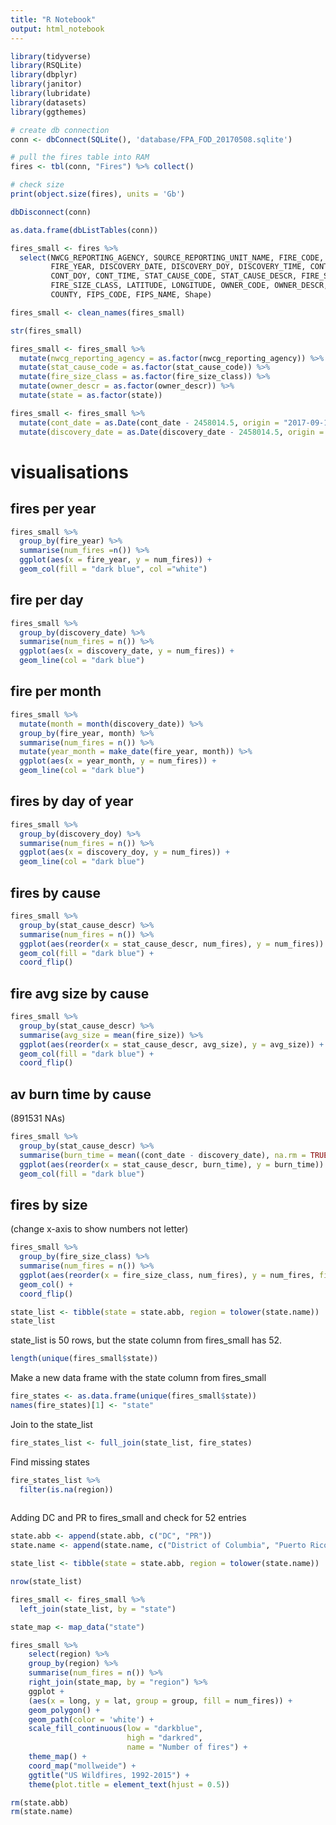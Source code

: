 ---
title: "R Notebook"
output: html_notebook
---

```{r}
library(tidyverse)
library(RSQLite)
library(dbplyr)
library(janitor)
library(lubridate)
library(datasets)
library(ggthemes)
```

```{r}
# create db connection
conn <- dbConnect(SQLite(), 'database/FPA_FOD_20170508.sqlite')

# pull the fires table into RAM
fires <- tbl(conn, "Fires") %>% collect()

# check size
print(object.size(fires), units = 'Gb')
```

```{r}
dbDisconnect(conn)
```

```{r}
as.data.frame(dbListTables(conn))
```


```{r}
fires_small <- fires %>%
  select(NWCG_REPORTING_AGENCY, SOURCE_REPORTING_UNIT_NAME, FIRE_CODE, FIRE_NAME,
         FIRE_YEAR, DISCOVERY_DATE, DISCOVERY_DOY, DISCOVERY_TIME, CONT_DATE,
         CONT_DOY, CONT_TIME, STAT_CAUSE_CODE, STAT_CAUSE_DESCR, FIRE_SIZE, 
         FIRE_SIZE_CLASS, LATITUDE, LONGITUDE, OWNER_CODE, OWNER_DESCR, STATE, 
         COUNTY, FIPS_CODE, FIPS_NAME, Shape)

fires_small <- clean_names(fires_small)
```

```{r}
str(fires_small)
```


```{r}
fires_small <- fires_small %>%
  mutate(nwcg_reporting_agency = as.factor(nwcg_reporting_agency)) %>%
  mutate(stat_cause_code = as.factor(stat_cause_code)) %>%
  mutate(fire_size_class = as.factor(fire_size_class)) %>%
  mutate(owner_descr = as.factor(owner_descr)) %>%
  mutate(state = as.factor(state)) 
```


```{r}
fires_small <- fires_small %>%
  mutate(cont_date = as.Date(cont_date - 2458014.5, origin = "2017-09-18")) %>%
  mutate(discovery_date = as.Date(discovery_date - 2458014.5, origin = "2017-09-18"))
```



# visualisations

## fires per year

```{r}
fires_small %>%
  group_by(fire_year) %>%
  summarise(num_fires =n()) %>%
  ggplot(aes(x = fire_year, y = num_fires)) +
  geom_col(fill = "dark blue", col ="white")
```

## fire per day

```{r}
fires_small %>%
  group_by(discovery_date) %>%
  summarise(num_fires = n()) %>%
  ggplot(aes(x = discovery_date, y = num_fires)) +
  geom_line(col = "dark blue")

```


## fire per month

```{r}
fires_small %>%
  mutate(month = month(discovery_date)) %>%
  group_by(fire_year, month) %>%
  summarise(num_fires = n()) %>%
  mutate(year_month = make_date(fire_year, month)) %>%
  ggplot(aes(x = year_month, y = num_fires)) +
  geom_line(col = "dark blue")
```


## fires by day of year


```{r}
fires_small %>%
  group_by(discovery_doy) %>%
  summarise(num_fires = n()) %>%
  ggplot(aes(x = discovery_doy, y = num_fires)) +
  geom_line(col = "dark blue")
```


## fires by cause

```{r}
fires_small %>%
  group_by(stat_cause_descr) %>%
  summarise(num_fires = n()) %>%
  ggplot(aes(reorder(x = stat_cause_descr, num_fires), y = num_fires)) +
  geom_col(fill = "dark blue") + 
  coord_flip()
```


## fire avg size by cause

```{r}
fires_small %>%
  group_by(stat_cause_descr) %>%
  summarise(avg_size = mean(fire_size)) %>%
  ggplot(aes(reorder(x = stat_cause_descr, avg_size), y = avg_size)) +
  geom_col(fill = "dark blue") + 
  coord_flip()
```


## av burn time by cause

(891531 NAs)

```{r}
fires_small %>%
  group_by(stat_cause_descr) %>%
  summarise(burn_time = mean((cont_date - discovery_date), na.rm = TRUE)) %>%
  ggplot(aes(reorder(x = stat_cause_descr, burn_time), y = burn_time)) +
  geom_col(fill = "dark blue")
```

## fires by size

(change x-axis to show numbers not letter)

```{r}
fires_small %>%
  group_by(fire_size_class) %>%
  summarise(num_fires = n()) %>%
  ggplot(aes(reorder(x = fire_size_class, num_fires), y = num_fires, fill = fire_size_class)) +
  geom_col() +
  coord_flip()
```




```{r}
state_list <- tibble(state = state.abb, region = tolower(state.name))
state_list
```

state_list is 50 rows, but the state column from fires_small has 52.

```{r}
length(unique(fires_small$state))
```

Make a new data frame with the state column from fires_small

```{r}
fire_states <- as.data.frame(unique(fires_small$state))
names(fire_states)[1] <- "state"
```

Join to the state_list

```{r}
fire_states_list <- full_join(state_list, fire_states)
```

Find missing states

```{r}
fire_states_list %>%
  filter(is.na(region))
  
```

Adding DC and PR to fires_small and check for 52 entries

```{r}
state.abb <- append(state.abb, c("DC", "PR"))
state.name <- append(state.name, c("District of Columbia", "Puerto Rico"))

state_list <- tibble(state = state.abb, region = tolower(state.name))

nrow(state_list)
```


```{r}
fires_small <- fires_small %>%
  left_join(state_list, by = "state")
```


```{r}
state_map <- map_data("state")
```


```{r}
fires_small %>% 
    select(region) %>%
    group_by(region) %>%
    summarise(num_fires = n()) %>%
    right_join(state_map, by = "region") %>%
    ggplot +
    (aes(x = long, y = lat, group = group, fill = num_fires)) + 
    geom_polygon() + 
    geom_path(color = 'white') + 
    scale_fill_continuous(low = "darkblue", 
                          high = "darkred",
                          name = "Number of fires") + 
    theme_map() + 
    coord_map("mollweide") + 
    ggtitle("US Wildfires, 1992-2015") + 
    theme(plot.title = element_text(hjust = 0.5))
```




```{r}
rm(state.abb)
rm(state.name)
```

